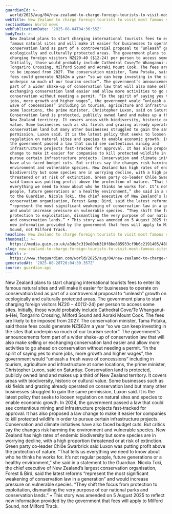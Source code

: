```yaml
---
guardianId: >-
  world/2025/aug/04/new-zealand-to-charge-foreign-tourists-to-visit-most-famous-sites
webTitle: New Zealand to charge foreign tourists to visit most famous sites
sectionName: World news
webPublicationDate: '2025-08-04T04:36:35Z'
bodyText: >-
  New Zealand plans to start charging international tourists fees to enter its
  famous natural sites and will make it easier for businesses to operate on
  conservation land as part of a controversial proposal to “unleash” growth on
  ecologically and culturally protected areas. The government plans to start
  charging foreign visitors NZ$20-40 ($12-24) per person to access some sites.
  Initially, those would probably include Cathedral Cove/Te Whanganui-a-Hei,
  Tongariro Crossing, Milford Sound and Aoraki Mount Cook. The fees are likely
  to be imposed from 2027. The conservation minister, Tama Potaka, said those
  fees could generate NZ$62m a year “so we can keep investing in the sites that
  underpin so much of our tourism sector”. The government’s announcements form
  part of a wider shake-up of conservation law that will also make selling or
  exchanging conservation land easier and allow more activities to go ahead on
  conservation without needing a permit. “In the spirit of saying yes to more
  jobs, more growth and higher wages”, the government would “unleash a fresh
  wave of concessions” including in tourism, agriculture and infrastructure at
  some locations, the prime minister, Christopher Luxon, said on Saturday.
  Conservation land is protected, publicly owned land and makes up a third of
  New Zealand territory. It covers areas with biodiversity, historic or cultural
  value. Some businesses such as ski fields and grazing already operated on
  conservation land but many other businesses struggled to gain the same
  permission, Luxon said. It is the latest policy that seeks to loosen
  regulation on natural sites and species to enable economic growth. In 2024,
  the government passed a law that could see contentious mining and
  infrastructure projects fast-tracked for approval. It has also proposed a law
  change to make it easier for companies to kill protected wildlife in order to
  pursue certain infrastructure projects. Conservation and climate initiatives
  have also faced budget cuts. But critics say the changes risk harming the
  environment and vulnerable species. New Zealand has high rates of endemic
  biodiversity but some species are in worrying decline, with a high proportion
  threatened or at risk of extinction. Green party co-leader Chlöe Swarbrick
  said Luxon was putting profit above the protection of nature. “That tells us
  everything we need to know about who he thinks he works for. It’s not regular
  people, future generations or a healthy environment,” she said in a statement
  to the Guardian. Nicola Toki, the chief executive of New Zealand’s largest
  conservation organisation, Forest &amp; Bird, said the latest reforms
  “represent the most significant weakening of conservation law in a generation”
  and would increase pressure on vulnerable species. “They shift the focus from
  protection to exploitation, dismantling the very purpose of our national parks
  and conservation lands.” • This story was amended on 5 August 2025 to reflect
  new information provided by the government that fees will apply to Milford
  Sound, not Milford Track.
headline: New Zealand to charge foreign tourists to visit most famous sites
thumbnail: >-
  https://media.guim.co.uk/a3de3c319e80eb310f8be885933cf9b6c2191405/480_0_4800_3840/500.jpg
slug: new-zealand-to-charge-foreign-tourists-to-visit-most-famous-sites
webUrl: >-
  https://www.theguardian.com/world/2025/aug/04/new-zealand-to-charge-foreign-tourists-to-visit-most-famous-sites
generatedAt: '2025-08-28T20:04:30.357Z'
source: guardian-api
---
```

New Zealand plans to start charging international tourists fees to enter its famous natural sites and will make it easier for businesses to operate on conservation land as part of a controversial proposal to “unleash” growth on ecologically and culturally protected areas. The government plans to start charging foreign visitors NZ$20-40 ($12-24) per person to access some sites. Initially, those would probably include Cathedral Cove/Te Whanganui-a-Hei, Tongariro Crossing, Milford Sound and Aoraki Mount Cook. The fees are likely to be imposed from 2027. The conservation minister, Tama Potaka, said those fees could generate NZ$62m a year “so we can keep investing in the sites that underpin so much of our tourism sector”. The government’s announcements form part of a wider shake-up of conservation law that will also make selling or exchanging conservation land easier and allow more activities to go ahead on conservation without needing a permit. “In the spirit of saying yes to more jobs, more growth and higher wages”, the government would “unleash a fresh wave of concessions” including in tourism, agriculture and infrastructure at some locations, the prime minister, Christopher Luxon, said on Saturday. Conservation land is protected, publicly owned land and makes up a third of New Zealand territory. It covers areas with biodiversity, historic or cultural value. Some businesses such as ski fields and grazing already operated on conservation land but many other businesses struggled to gain the same permission, Luxon said. It is the latest policy that seeks to loosen regulation on natural sites and species to enable economic growth. In 2024, the government passed a law that could see contentious mining and infrastructure projects fast-tracked for approval. It has also proposed a law change to make it easier for companies to kill protected wildlife in order to pursue certain infrastructure projects. Conservation and climate initiatives have also faced budget cuts. But critics say the changes risk harming the environment and vulnerable species. New Zealand has high rates of endemic biodiversity but some species are in worrying decline, with a high proportion threatened or at risk of extinction. Green party co-leader Chlöe Swarbrick said Luxon was putting profit above the protection of nature. “That tells us everything we need to know about who he thinks he works for. It’s not regular people, future generations or a healthy environment,” she said in a statement to the Guardian. Nicola Toki, the chief executive of New Zealand’s largest conservation organisation, Forest &amp; Bird, said the latest reforms “represent the most significant weakening of conservation law in a generation” and would increase pressure on vulnerable species. “They shift the focus from protection to exploitation, dismantling the very purpose of our national parks and conservation lands.” • This story was amended on 5 August 2025 to reflect new information provided by the government that fees will apply to Milford Sound, not Milford Track.

